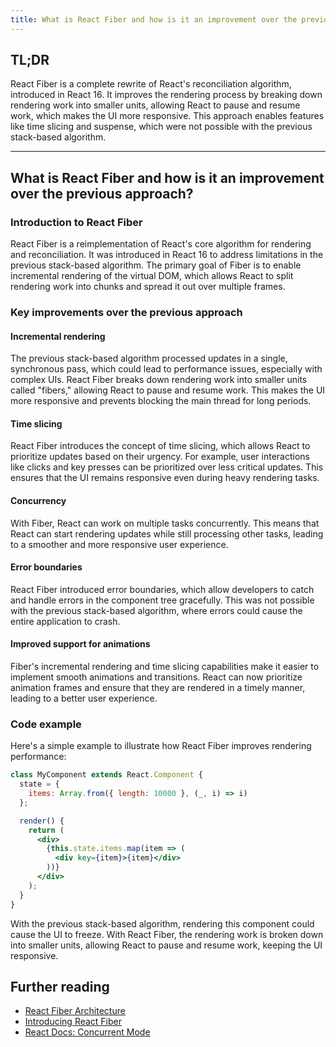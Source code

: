 ```yaml
---
title: What is React Fiber and how is it an improvement over the previous approach?
---
```


## TL;DR

React Fiber is a complete rewrite of React's reconciliation algorithm, introduced in React 16. It improves the rendering process by breaking down rendering work into smaller units, allowing React to pause and resume work, which makes the UI more responsive. This approach enables features like time slicing and suspense, which were not possible with the previous stack-based algorithm.

---

## What is React Fiber and how is it an improvement over the previous approach?

### Introduction to React Fiber

React Fiber is a reimplementation of React's core algorithm for rendering and reconciliation. It was introduced in React 16 to address limitations in the previous stack-based algorithm. The primary goal of Fiber is to enable incremental rendering of the virtual DOM, which allows React to split rendering work into chunks and spread it out over multiple frames.

### Key improvements over the previous approach

#### Incremental rendering

The previous stack-based algorithm processed updates in a single, synchronous pass, which could lead to performance issues, especially with complex UIs. React Fiber breaks down rendering work into smaller units called "fibers," allowing React to pause and resume work. This makes the UI more responsive and prevents blocking the main thread for long periods.

#### Time slicing

React Fiber introduces the concept of time slicing, which allows React to prioritize updates based on their urgency. For example, user interactions like clicks and key presses can be prioritized over less critical updates. This ensures that the UI remains responsive even during heavy rendering tasks.

#### Concurrency

With Fiber, React can work on multiple tasks concurrently. This means that React can start rendering updates while still processing other tasks, leading to a smoother and more responsive user experience.

#### Error boundaries

React Fiber introduced error boundaries, which allow developers to catch and handle errors in the component tree gracefully. This was not possible with the previous stack-based algorithm, where errors could cause the entire application to crash.

#### Improved support for animations

Fiber's incremental rendering and time slicing capabilities make it easier to implement smooth animations and transitions. React can now prioritize animation frames and ensure that they are rendered in a timely manner, leading to a better user experience.

### Code example

Here's a simple example to illustrate how React Fiber improves rendering performance:

```jsx
class MyComponent extends React.Component {
  state = {
    items: Array.from({ length: 10000 }, (_, i) => i)
  };

  render() {
    return (
      <div>
        {this.state.items.map(item => (
          <div key={item}>{item}</div>
        ))}
      </div>
    );
  }
}
```

With the previous stack-based algorithm, rendering this component could cause the UI to freeze. With React Fiber, the rendering work is broken down into smaller units, allowing React to pause and resume work, keeping the UI responsive.

## Further reading

- [React Fiber Architecture](https://github.com/acdlite/react-fiber-architecture)
- [Introducing React Fiber](https://reactjs.org/blog/2017/09/26/react-v16.0.html)
- [React Docs: Concurrent Mode](https://reactjs.org/docs/concurrent-mode-intro.html)

